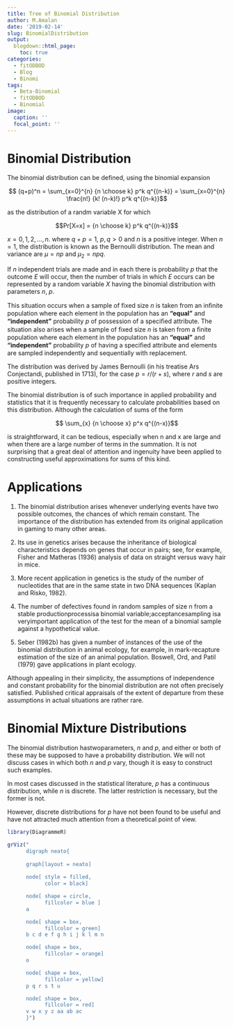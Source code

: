 ```yaml
---
title: Tree of Binomial Distribution
author: M.Amalan
date: '2019-02-14'
slug: BinomialDistribution
output:
  blogdown::html_page:
    toc: true
categories:
  - fitODBOD
  - Blog
  - Binomi
tags:
  - Beta-Binomial
  - fitODBOD
  - Binomial
image:
  caption: ''
  focal_point: ''
---
```


# Binomial Distribution

The binomial distribution can be defined, using the binomial expansion 

$$ (q+p)^n = \sum_{x=0}^{n} {n \choose k} p^k q^{(n-k)} = \sum_{x=0}^{n} \frac{n!} {k! (n-k)!} p^k q^{(n-k)}$$

as the distribution of a randm variable X for which 

$$Pr[X=x] = {n \choose k} p^k q^{(n-k)}$$ 

$x=0,1,2,...,n.$ where $q+p=1$, $p,q>0$ and $n$ is a positive integer. When $n=1$, the distribution is known as the 
Bernoulli distribution. The mean and variance are $\mu=np$ and  $\mu_2 = npq$.

If $n$ independent trials are made and in each there is probability $p$ that the outcome $E$ will occur, 
then the number of trials in which $E$ occurs can be represented by a random variable $X$ having the binomial distribution 
with parameters $n$, $p$. 

This situation occurs when a sample of ﬁxed size $n$ is taken from an inﬁnite population 
where each element in the population has an **"equal"** and **"independent"** probability $p$ of possession of a speciﬁed 
attribute. The situation also arises when a sample of ﬁxed size $n$ is taken from a ﬁnite population where each 
element in the population has an **"equal"** and **"independent"** probability $p$ of having a speciﬁed attribute 
and elements are sampled independently and sequentially with replacement. 

The distribution was derived by James Bernoulli (in his treatise Ars Conjectandi, published in 1713), 
for the case $p = r/(r+s)$, where $r$ and $s$ are positive integers.

The binomial distribution is of such importance in applied probability and statistics that it is frequently 
necessary to calculate probabilities based on this distribution. Although the calculation of sums of the form

$$ \sum_{x} {n \choose x} p^x q^{(n-x)}$$

is straightforward, it can be tedious, especially when n and x are large and when there are a large number of terms in 
the summation. It is not surprising that a great deal of attention and ingenuity have been applied to constructing 
useful approximations for sums of this kind. 

# Applications 

1. The binomial distribution arises whenever underlying events have two possible outcomes, the chances of which remain
constant. The importance of the distribution has extended from its original application in gaming to many other areas. 

2. Its use in genetics arises because the inheritance of biological characteristics depends on genes that occur in pairs;
see, for example, Fisher and Matheras (1936) analysis of data on straight versus wavy hair in mice.

3. More recent application in genetics is the study of the number of nucleotides that are in the same state in two 
DNA sequences (Kaplan and Risko, 1982). 

4. The number of defectives found in random samples of size n from a stable productionprocessisa binomial
variable;acceptancesampling isa veryimportant application of the test for the mean of a binomial sample against a
hypothetical value. 

5. Seber (1982b) has given a number of instances of the use of the binomial distribution in animal ecology, for example, 
in mark-recapture estimation of the size of an animal population. Boswell, Ord, and Patil (1979) gave applications in 
plant ecology. 

Although appealing in their simplicity, the assumptions of independence and constant probability for the binomial
distribution are not often precisely satisfied. Published critical appraisals of the extent of departure from these
assumptions in actual situations are rather rare.

# Binomial Mixture Distributions

The binomial distribution hastwoparameters, $n$ and $p$, and either or both of these may be supposed to have a probability
distribution. We will not discuss cases in which both $n$ and $p$ vary, though it is easy to construct such examples. 

In most cases discussed in the statistical literature, $p$ has a continuous distribution, while $n$ is discrete. The 
latter restriction is necessary, but the former is not.

However, discrete distributions for $p$ have not been found to be useful and have not attracted much attention from a
theoretical point of view. 

```r
library(DiagrammeR)

grViz("
      digraph neato{
      
      graph[layout = neato]
      
      node[ style = filled,
            color = black]

      node[ shape = circle,
            fillcolor = blue ]
      a 

      node[ shape = box,
            fillcolor = green]
      b c d e f g h i j k l m n 

      node[ shape = box,
            fillcolor = orange]
      o

      node[ shape = box,
            fillcolor = yellow]
      p q r s t u

      node[ shape = box,
            fillcolor = red]
      v w x y z aa ab ac
      }")
```

